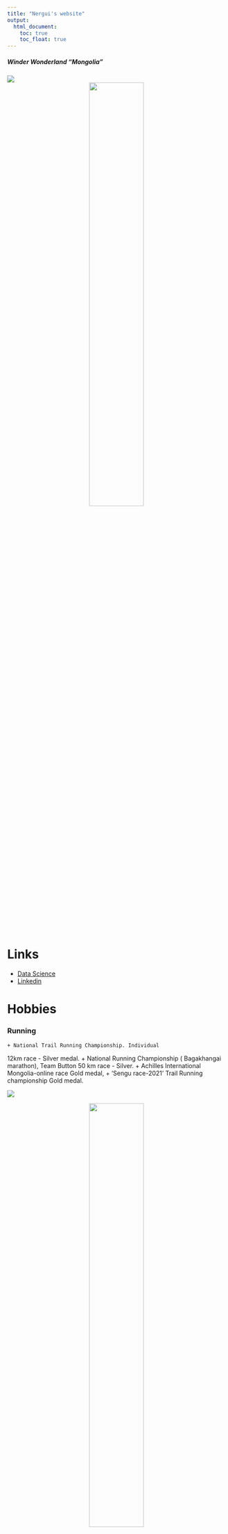 ```yaml
---
title: "Nergui's website"
output: 
  html_document:
    toc: true
    toc_float: true
---
```


##### Winder Wonderland "Mongolia" 

![](image/nergui_r.jpg")
<center>
<img src="images/nergui_r.jpg" style ="width:50%">
</center>

# Links 

* [Data Science](https://p8105.com/index.html)
* [Linkedin](https://www.linkedin.com/in/nergui-ravzanaadii/)

# Hobbies
### Running
    + National Trail Running Championship. Individual
12km race - Silver medal.
    + National Running Championship ( Bagakhangai marathon), Team Button 50 km race - Silver.
    + Achilles International Mongolia-online race
Gold medal,
    + ‘Sengu race-2021’ Trail Running championship
Gold medal.

![](image/run.jpg")

<center>
<img src="images/run.jpg" style ="width:50%">
</center>

### Archery

![](image/archery.jpg")

<center>
<img src="images/archery.jpg" style ="width:50%">
</center>

